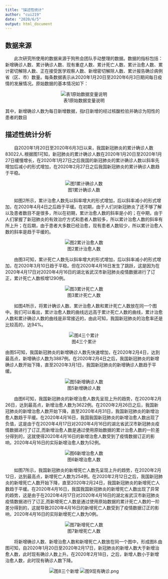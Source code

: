 ```yaml
---
title: "描述性统计"
author: "cui219"
date: "2020/6/5"
output: html_document
---
```


## 数据来源

&emsp;&emsp;此次研究所使用的数据来源于狗熊会团队手动整理的数据。数据的指标包括：新增确诊人数、累计确诊人数、现有重症人数、累计死亡人数、累计治愈人数、累计密切解除人数、正在接受医学观察人数、新增密切解除人数、累计报告确诊病例省（区、市）数量。每条数据表示从2020年1月20日至2020年6月3日期间每日疫情的发展情况。原始数据的基本情况如下：

<center>![表1原始数据变量说明](https://i.loli.net/2020/06/10/rOC6PmgFlAkc1SX.png)</center>

其中，新增确诊人数为每日新增数据，指t日新增的经过核酸检验并确诊为阳性的患者的数目

## 描述性统计分析

&emsp;&emsp;自2020年1月20日至2020年6月3日以来，我国新冠肺炎的累计确诊人数83022人.根据图1可知，新冠肺炎的累计确诊人数在2020年1月20日至2020年1月27日缓慢增长，在2020年1月27日之后我国的新冠肺炎的累计确诊人数以斜率先增加后减小的形式增加，在2020年2月27日之后我国新冠肺炎的累计确诊人数趋于平稳。

<center>![图1累计确诊人数](https://i.loli.net/2020/06/11/89TGLRCkbXlU14a.png)</center>

&emsp;&emsp;如图2所示，累计治愈人数先以斜率增大的形式增加，后以斜率减小的形式增加，在2020年4月4日之后趋于平缓。在初期，由于人们对新冠肺炎了还不够了解以及患者数目不是很多，所以在初期，累计治愈人数的斜率是小的；在中期，由于人们掌握了新冠肺炎的有效治疗方式和患者人数较多，所以累计治愈人数的斜率有所上升；在后期，由于患者大多数已经治愈，现有患者人数较少，所以累计治愈人数的斜率是趋于平缓的。

<center>![图2累计治愈人数](https://i.loli.net/2020/06/11/fFjh1TOHsRrE6V9.png)</center>

&emsp;&emsp;由图3可知，累计死亡人数先以斜率增大的形式增加，后以斜率减小的形式增加，在2020年3月10日趋于平稳。但在2020年4月16日发生了跳跃，这是因为在2020年4月17日对2020年4月16日的湖北省武汉市新冠肺炎疫情数据进行了订正，累计死亡人数核增1290例。

<center>![图3累计死亡人数](https://i.loli.net/2020/06/11/qjuZTpsD3m9bRLJ.png)</center>

&emsp;&emsp;如图4所示，将累计确诊人数、累计治愈人数和累计死亡人数放在同一个图中。我们可以看出，累计治愈人数的曲线远远高于累计死亡人数的曲线，累计治愈人数和累计确诊人数的曲线是非常接近的，由此可知，我国新冠肺炎的治愈率还是比较高的，达94%。

<center>![图4三个累计](https://i.loli.net/2020/06/11/bEv9m6aHxFAoulG.png)</center>

由图5可知，我国新冠肺炎的新增确诊人数先快速增加，在2020年2月4日，达到最高点，新增确诊人数为3887例。在2020年2月4日之后，我国新冠肺炎的新增确诊人数开始下降，直至2020年3月1日，我国新冠肺炎的新增确诊人数趋于平缓。

<center>![图5新增确诊人数](https://i.loli.net/2020/06/11/bCnUVoAIvHNQp26.png)</center>

&emsp;&emsp;由图6可知，我国新冠肺炎的新增治愈人数先呈现上升的趋势，在2020年2月26日，达到最高点，新增治愈人数为3622例。在2020年2月26日之后，我国新冠肺炎的新增治愈人数开始下降，直至2020年4月31日，我国新冠肺炎的新增治愈人数趋于平缓。在2020年4月16日，我国我国新冠肺炎的新增治愈人数出现了负值，这是由于在2020年4月17日对2020年4月16日的湖北省武汉市新冠肺炎疫情数据进行了订正,而新增治愈人数是通过使用原始数据的累计治愈人数的一阶差分得到的，这就使得2020年4月16日的新增治愈人数受到了疫情数据订正的影响，2020年4月16日的实际新增治愈人数为52例。

<center>![图6新增治愈人数](https://i.loli.net/2020/06/11/M28raFWmGkbBAsT.png)</center>

&emsp;&emsp;如图7所示，我国新冠肺炎的新增死亡人数先呈现上升的趋势，在2020年2月12日，达到最高点，新增死亡人数为254例。在2020年2月12日之后，我国新冠肺炎的新增死亡人数开始下降，直至2020年2月24日，我国新冠肺炎的新增死亡人数趋于平缓。在2020年4月16日，我国我国新冠肺炎的新增死亡人数出现了异常的趋势，这是由于在2020年4月17日对2020年4月16日的湖北省武汉市新冠肺炎疫情数据进行了订正,而新增死亡人数是通过使用原始数据的累计死亡人数的一阶差分得到的，这就导致2020年4月16日的新增死亡人数受到了疫情数据订正的影响，2020年4月16日的实际新增死亡人数为0例。

<center>![图7新增死亡人数](https://i.loli.net/2020/06/11/SvnoKBVIZ9QRGsx.png)</center>

&emsp;&emsp;将新增确诊人数、新增治愈人数和新增死亡人数放在同一个图中，形成图8.由图可知，自2020年1月20日至2020年2月17日，新冠肺炎的新增人数大于新增治愈人数，此时现有确诊人数上升。在2020年2月18日，之后，新增人数小于新增治愈人数，此时现有确诊人数下降。

<center>![图8三个新增](https://i.loli.net/2020/06/11/F62hq1u83PLGYSi.png)
![图9现有确诊.png](https://i.loli.net/2020/06/11/wvLGYi9DCxObQ72.png)</center>
